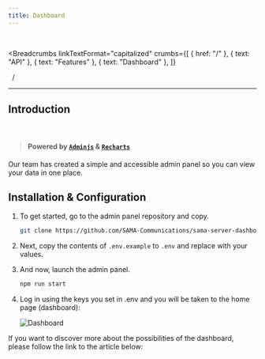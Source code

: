 ```yaml
---
title: Dashboard
---
```


<br />



<Breadcrumbs
  linkTextFormat="capitalized"
  crumbs={[
    { href: "/" },
    { text: "API" },
    { text: "Features" },
    { text: "Dashboard" },
  ]}
>
  <Icon slot="index" name="seti:powershell" />
  <span slot="separator">&nbsp;&nbsp;/&nbsp;</span>
</Breadcrumbs>

---

## Introduction

<br />

> #### Powered by [`Adminjs`](https://github.com/SoftwareBrothers/adminjs) & [`Recharts`](https://github.com/recharts/recharts)

Our team has created a simple and accessible admin panel so you can view your data in one place.


<LinkCard
  title="SAMA Server Dashboard - GitHub"
  href="https://github.com/SAMA-Communications/sama-server-dashboard"
  description="During the last month 📆, we have been implementing and testing a new authorization flow for our API."
/>

## Installation & Configuration

<Steps>

1.  To get started, go to the admin panel repository and copy.

    ```bash
    git clone https://github.com/SAMA-Communications/sama-server-dashboard.git
    ```

2.  Next, copy the contents of `.env.example` to `.env` and replace with your values.

3.  And now, launch the admin panel.

    ```bash
    npm run start
    ```

4.  Log in using the keys you set in .env and you will be taken to the home page (dashboard):

    ![Dashboard](../../../assets/images/dashboard.png)

</Steps>

<Aside type="tip">
  If you want to discover more about the possibilities of the dashboard, please
  follow the link to the article below:
</Aside>
<LinkCard
  title="SAMA server dashboard"
  href="https://medium.com/sama-communications/sama-server-dashboard-9eae8c0d6c20"
  description="Everyone knows that as the number of users increases, so does the load on the system and the amount of stored data, and the question becomes..."
/>

